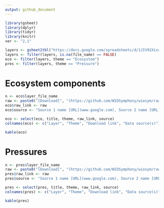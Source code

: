 ```yaml
---
output: github_document
---
```


```r
library(gsheet)
library(dplyr)
library(tidyr)
library(knitr)
ver <- "2.1"
```

```r
layers <- gsheet2tbl("https://docs.google.com/spreadsheets/d/1JIV92XisuBctBoVT53yqj0orPNRVyRQVEDtMq7R0fKw/edit?usp=sharing")
layers <- filter(layers, is.na(file_name) == FALSE)
eco <- filter(layers, theme == "Ecosystem")
pres <- filter(layers, theme == "Pressure")
```

# Ecosystem components
```r
n <- eco$layer_file_name
raw <- paste0("[Download]", "(https://github.com/WIOSymphony/wiosym/raw/main/products/v", ver, "/output_geotiffs/eco/", n, ".tif)")
eco$raw_link <- raw
eco$source <- "Source 1 name [URL](www.google.com), Source 2 name [URL](www.google.com), etc"

eco <- select(eco, title, theme, raw_link, source)
colnames(eco) <- c("Layer", "Theme", "Download link", "Data source(s)")
```

```r
kable(eco)
```

# Pressures
```r
n <- pres$layer_file_name
raw <- paste0("[Download]", "(https://github.com/WIOSymphony/wiosym/raw/main/products/v", ver, "/output_geotiffs/pres/", n, ".tif)")
pres$raw_link <- raw
pres$source <- "Source 1 name [URL](www.google.com), Source 2 name [URL](www.google.com), etc"

pres <- select(pres, title, theme, raw_link, source)
colnames(pres) <- c("Layer", "Theme", "Download link", "Data source(s)")
```

```r
kable(pres)
```
